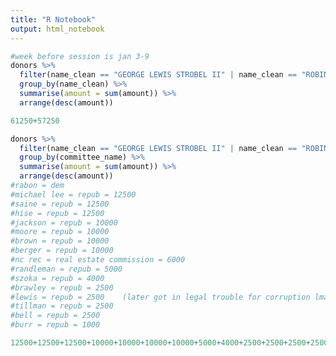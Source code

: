 ```yaml
---
title: "R Notebook"
output: html_notebook
---
```


```r

#week before session is jan 3-9
donors %>% 
  filter(name_clean == "GEORGE LEWIS STROBEL II" | name_clean == "ROBIN E DELMER") %>% 
  group_by(name_clean) %>% 
  summarise(amount = sum(amount)) %>% 
  arrange(desc(amount))

61250+57250

donors %>% 
  filter(name_clean == "GEORGE LEWIS STROBEL II" | name_clean == "ROBIN E DELMER") %>% 
  group_by(committee_name) %>% 
  summarise(amount = sum(amount)) %>% 
  arrange(desc(amount))
#rabon = dem
#michael lee = repub = 12500	
#saine = repub = 12500	
#hise = repub = 12500	
#jackson = repub = 10000	
#moore = repub = 10000	
#brown = repub = 10000	
#berger = repub = 10000	
#nc rec = real estate commission = 6000
#randleman = repub = 5000	
#szoka = repub = 4000	
#brawley = repub = 2500	
#lewis = repub = 2500	 (later got in legal trouble for corruption lmao)
#tillman = repub = 2500	
#bell = repub = 2500	
#burr = repub = 1000

12500+12500+12500+10000+10000+10000+10000+5000+4000+2500+2500+2500+2500+1000 = 97500


```

